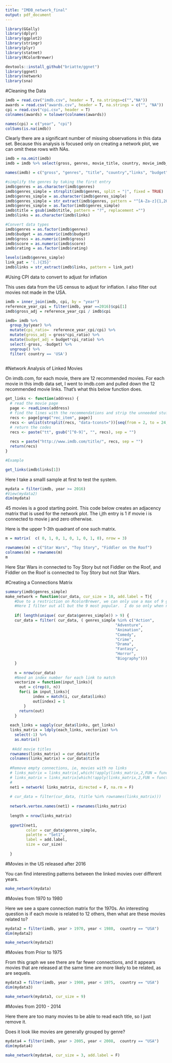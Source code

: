 ```yaml
---
title: "IMDB_network_final"
output: pdf_document
---
```


```r
library(GGally)
library(dplyr)
library(ggplot2)
library(stringr)
library(plyr)
library(statnet)
library(RColorBrewer)
```

```r
devtools::install_github("briatte/ggnet")
library(ggnet)
library(network)
library(sna)
```


#Cleaning the Data
```r
imdb = read.csv("imdb.csv", header = T, na.strings=c("","NA"))
awards = read.csv("awards.csv", header = T, na.strings = c("", "NA"))
cpi = read.csv("cpi.csv", header = T)
colnames(awards) = tolower(colnames(awards))

names(cpi) = c("year", "cpi")
colSums(is.na(imdb))
```

Clearly there are a significant number of missing observations in this data set.  Because this analysis is focused only on creating a network plot, we can omit these rows with NAs.

```r

imdb = na.omit(imdb)
imdb = imdb %>% select(gross, genres, movie_title, country, movie_imdb_link, budget, title_year, imdb_score, content_rating )

names(imdb) = c("gross", "genres", "title", "country","links", "budget", "year", "score", "rating")

#simplify the genres by taking the first entry
imdb$genres = as.character(imdb$genres)
imdb$genres_simple = strsplit(imdb$genres, split = "|", fixed = TRUE) 
imdb$genres_simple = as.character(imdb$genres_simple)
imdb$genres_simple = str_extract(imdb$genres, pattern = "^[A-Za-z]{1,20}")
imdb$genres_simple = as.factor(imdb$genres_simple)
imdb$title = gsub(imdb$title, pattern = "?", replacement ="")
imdb$links = as.character(imdb$links)

#Convert data types
imdb$genres = as.factor(imdb$genres)
imdb$budget = as.numeric(imdb$budget)
imdb$gross = as.numeric(imdb$gross)
imdb$score = as.numeric(imdb$score)
imdb$rating = as.factor(imdb$rating)

levels(imdb$genres_simple)
link_pat = '(.){35}'
imdb$links = str_extract(imdb$links, pattern = link_pat)

```

#Using CPI data to convert to adjust for inflation

This uses data from the US census to adjust for inflation.  I also filter out movies not made in the USA.

```r
imdb = inner_join(imdb, cpi, by = "year")
reference_year_cpi = filter(imdb, year ==2016)$cpi[1]
imdb$gross_adj = reference_year_cpi / imdb$cpi

imdb= imdb %>%
  group_by(year) %>%
  mutate(cpi_ratio=  reference_year_cpi/cpi) %>%
  mutate(gross_adj = gross*cpi_ratio) %>%
  mutate(budget_adj = budget*cpi_ratio) %>%
  select(-gross, -budget) %>%
  ungroup() %>%
  filter( country == 'USA') 
  
```

#Network Analysis of Linked Movies

On imdb.com, for each movie, there are 12 recommended movies.  For each movie in this imdb data set, I went to imdb.com and pulled down the 12 recommended movie links.  That's what this below function does.

```r

get_links <- function(address) {
  # read the movie page
  page <- readLines(address)
  # find the lines with the recommendations and strip the unneeded stuff
  recs <- page[grep("rec_item", page)]
  recs <- unlist(strsplit(recs, "data-tconst="))[seq(from = 2, to = 24, by = 2)]
  # return the codes
  recs <- paste("tt", gsub("[^0-9]", "", recs), sep = "")
  
  recs = paste("http://www.imdb.com/title/", recs, sep = "")
  return(recs)
}

#Example

get_links(imdb$links[1])

```


Here I take a smalll sample at first to test the system.

```r

mydata = filter(imdb, year >= 2016)
#View(mydata2)
dim(mydata)

```

45 movies is a good starting point.  This code below creates an adjacency matrix that is used for the network plot.  The i,jth entry is 1 if movie i is connected to movie j and zero otherwise.

Here is the upper 1-3th quadrant of one such matrix.

```r
m = matrix(  c( 0, 1, 0, 1, 0, 1, 0, 1, 0), nrow = 3)

rownames(m) = c("Star Wars", "Toy Story", "Fiddler on the Roof") 
colnames(m) = rownames(m)
m
```


Here Star Wars in connected to Toy Story but not Fiddler on the Roof, and Fiddler on the Roof is connected to Toy Story but not Star Wars.

#Creating a Connections Matrix

```r


summary(imdb$genres_simple)
make_network = function(cur_data, cur_size = 10, add.label = T){
    #Due to a restriction on RcolorBrewer, we can only use a max of 9 genres.
    #Here I filter out all but the 9 most popular.  I do so only when necessary
  
    if( length(unique( cur_data$genres_simple)) > 9) {
    cur_data = filter( cur_data, ( genres_simple %in% c("Action",
                                                "Adventure",
                                                "Animation",
                                                "Comedy",
                                                "Crime",
                                                "Drama",
                                                "Fantasy",
                                                "Horror",
                                                "Biography")))
    }
  
    n = nrow(cur_data)
    #Need an index number for each link to match
    vectorize = function(input_links){
      out = c(rep(0, n))
      for(i in input_links){
            index = match(i, cur_data$links)
            out[index] = 1
        }
      return(out)
    }
   
  each_links = sapply(cur_data$links, get_links)
  links_matrix = ldply(each_links, vectorize) %>%
    select(-1) %>%
    as.matrix()
  
   #Add movie titles 
  rownames(links_matrix) = cur_data$title
  colnames(links_matrix) = cur_data$title
  
  #Remove empty connections, ie, movies with no links
  # links_matrix = links_matrix[,which(!apply(links_matrix,2,FUN = function(x){all(x == 0)}))]
  # links_matrix = links_matrix[which(!apply(links_matrix,2,FUN = function(x){all(x == 0)})), ]
  # 
  net1 = network( links_matrix, directed = F, na.rm = F)
  
  # cur_data = filter(cur_data, (title %in% rownames(links_matrix)))
 
  network.vertex.names(net1) = rownames(links_matrix)
  
  length = nrow(links_matrix)
 
  ggnet2(net1, 
         color = cur_data$genres_simple, 
         palette = "Set1",
         label = add.label,
         size = cur_size)
  
  }

```
#Movies in the US released after 2016

You can find interesting patterns between the linked movies over different years.

```r
make_network(mydata)
```

#Movies from 1970 to 1980

Here we see a spare connection matrix for the 1970s.  An interesting question is if each movie is related to 12 others, then what are these movies related to?

```r
mydata2 = filter(imdb, year > 1970, year < 1980,  country == "USA")
dim(mydata2)

make_network(mydata2)
```

#Movies from Prior to 1975

From this graph we see there are far fewer connections, and it appears movies that are released at the same time are more likely to be related, as are sequels.

```r
mydata3 = filter(imdb, year > 1900, year < 1975,  country == "USA")
dim(mydata3)

make_network(mydata3, cur_size = 9)
```

#Movies from 2010 - 2014

Here there are too many movies to be able to read each title, so I just remove it. 

Does it look like movies are generally grouped by genre?

```r

mydata4 = filter(imdb, year > 2005, year < 2008,  country == "USA")
dim(mydata4)

make_network(mydata4, cur_size = 3, add.label = F)
```


